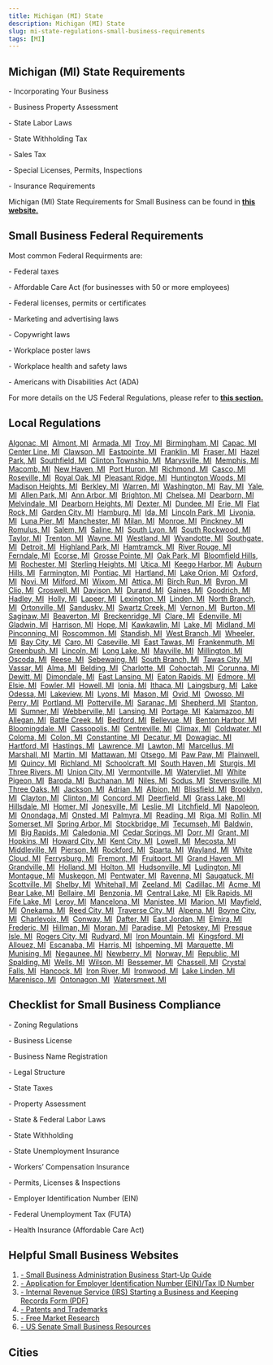 ```yaml
---
title: Michigan (MI) State
description: Michigan (MI) State
slug: mi-state-regulations-small-business-requirements
tags: [MI]
---
```



<PostMeta category="business-compliance" />

**Michigan (MI) State Requirements**
------------------------------------

\- Incorporating Your Business

\- Business Property Assessment

\- State Labor Laws

\- State Withholding Tax

\- Sales Tax

\- Special Licenses, Permits, Inspections

\- Insurance Requirements

Michigan (MI) State Requirements for Small Business can be found in **[this website.](https://www.michigan.gov/som/business)**

**Small Business Federal Requirements**
---------------------------------------

Most common Federal Requirments are:

\- Federal taxes

\- Affordable Care Act (for businesses with 50 or more employees)

\- Federal licenses, permits or certificates

\- Marketing and advertising laws

\- Copywright laws

\- Workplace poster laws

\- Workplace health and safety laws

\- Americans with Disabilities Act (ADA)

For more details on the US Federal Regulations, please refer to **[this section.](../federal-regulations/)**

Local Regulations
------------------------
[Algonac, MI](/algonac-mi-small-business-requirements)  [Almont, MI](/almont-mi-small-business-requirements)  [Armada, MI](/armada-mi-small-business-requirements)  [Troy, MI](/troy-mi-small-business-requirements)  [Birmingham, MI](/birmingham-mi-small-business-requirements)  [Capac, MI](/capac-mi-small-business-requirements)  [Center Line, MI](/centerline-mi-small-business-requirements)  [Clawson, MI](/clawson-mi-small-business-requirements)  [Eastpointe, MI](/eastpointe-mi-small-business-requirements)  [Franklin, MI](/franklin-mi-small-business-requirements)  [Fraser, MI](/fraser-mi-small-business-requirements)  [Hazel Park, MI](/hazelpark-mi-small-business-requirements)  [Southfield, MI](/southfield-mi-small-business-requirements)  [Clinton Township, MI](/clintontownship-mi-small-business-requirements)  [Marysville, MI](/marysville-mi-small-business-requirements)  [Memphis, MI](/memphis-mi-small-business-requirements)  [Macomb, MI](/macomb-mi-small-business-requirements)  [New Haven, MI](/newhaven-mi-small-business-requirements)  [Port Huron, MI](/porthuron-mi-small-business-requirements)  [Richmond, MI](/richmond-mi-small-business-requirements)  [Casco, MI](/casco-mi-small-business-requirements)  [Roseville, MI](/roseville-mi-small-business-requirements)  [Royal Oak, MI](/royaloak-mi-small-business-requirements)  [Pleasant Ridge, MI](/pleasantridge-mi-small-business-requirements)  [Huntington Woods, MI](/huntingtonwoods-mi-small-business-requirements)  [Madison Heights, MI](/madisonheights-mi-small-business-requirements)  [Berkley, MI](/berkley-mi-small-business-requirements)  [Warren, MI](/warren-mi-small-business-requirements)  [Washington, MI](/washington-mi-small-business-requirements)  [Ray, MI](/ray-mi-small-business-requirements)  [Yale, MI](/yale-mi-small-business-requirements)  [Allen Park, MI](/allenpark-mi-small-business-requirements)  [Ann Arbor, MI](/annarbor-mi-small-business-requirements)  [Brighton, MI](/brighton-mi-small-business-requirements)  [Chelsea, MI](/chelsea-mi-small-business-requirements)  [Dearborn, MI](/dearborn-mi-small-business-requirements)  [Melvindale, MI](/melvindale-mi-small-business-requirements)  [Dearborn Heights, MI](/dearbornheights-mi-small-business-requirements)  [Dexter, MI](/dexter-mi-small-business-requirements)  [Dundee, MI](/dundee-mi-small-business-requirements)  [Erie, MI](/erie-mi-small-business-requirements)  [Flat Rock, MI](/flatrock-mi-small-business-requirements)  [Garden City, MI](/gardencity-mi-small-business-requirements)  [Hamburg, MI](/hamburg-mi-small-business-requirements)  [Ida, MI](/ida-mi-small-business-requirements)  [Lincoln Park, MI](/lincolnpark-mi-small-business-requirements)  [Livonia, MI](/livonia-mi-small-business-requirements)  [Luna Pier, MI](/lunapier-mi-small-business-requirements)  [Manchester, MI](/manchester-mi-small-business-requirements)  [Milan, MI](/milan-mi-small-business-requirements)  [Monroe, MI](/monroe-mi-small-business-requirements)  [Pinckney, MI](/pinckney-mi-small-business-requirements)  [Romulus, MI](/romulus-mi-small-business-requirements)  [Salem, MI](/salem-mi-small-business-requirements)  [Saline, MI](/saline-mi-small-business-requirements)  [South Lyon, MI](/southlyon-mi-small-business-requirements)  [South Rockwood, MI](/southrockwood-mi-small-business-requirements)  [Taylor, MI](/taylor-mi-small-business-requirements)  [Trenton, MI](/trenton-mi-small-business-requirements)  [Wayne, MI](/wayne-mi-small-business-requirements)  [Westland, MI](/westland-mi-small-business-requirements)  [Wyandotte, MI](/wyandotte-mi-small-business-requirements)  [Southgate, MI](/southgate-mi-small-business-requirements)  [Detroit, MI](/detroit-mi-small-business-requirements)  [Highland Park, MI](/highlandpark-mi-small-business-requirements)  [Hamtramck, MI](/hamtramck-mi-small-business-requirements)  [River Rouge, MI](/riverrouge-mi-small-business-requirements)  [Ferndale, MI](/ferndale-mi-small-business-requirements)  [Ecorse, MI](/ecorse-mi-small-business-requirements)  [Grosse Pointe, MI](/grossepointe-mi-small-business-requirements)  [Oak Park, MI](/oakpark-mi-small-business-requirements)  [Bloomfield Hills, MI](/bloomfieldhills-mi-small-business-requirements)  [Rochester, MI](/rochester-mi-small-business-requirements)  [Sterling Heights, MI](/sterlingheights-mi-small-business-requirements)  [Utica, MI](/utica-mi-small-business-requirements)  [Keego Harbor, MI](/keegoharbor-mi-small-business-requirements)  [Auburn Hills, MI](/auburnhills-mi-small-business-requirements)  [Farmington, MI](/farmington-mi-small-business-requirements)  [Pontiac, MI](/pontiac-mi-small-business-requirements)  [Hartland, MI](/hartland-mi-small-business-requirements)  [Lake Orion, MI](/lakeorion-mi-small-business-requirements)  [Oxford, MI](/oxford-mi-small-business-requirements)  [Novi, MI](/novi-mi-small-business-requirements)  [Milford, MI](/milford-mi-small-business-requirements)  [Wixom, MI](/wixom-mi-small-business-requirements)  [Attica, MI](/attica-mi-small-business-requirements)  [Birch Run, MI](/birchrun-mi-small-business-requirements)  [Byron, MI](/byron-mi-small-business-requirements)  [Clio, MI](/clio-mi-small-business-requirements)  [Croswell, MI](/croswell-mi-small-business-requirements)  [Davison, MI](/davison-mi-small-business-requirements)  [Durand, MI](/durand-mi-small-business-requirements)  [Gaines, MI](/gaines-mi-small-business-requirements)  [Goodrich, MI](/goodrich-mi-small-business-requirements)  [Hadley, MI](/hadley-mi-small-business-requirements)  [Holly, MI](/holly-mi-small-business-requirements)  [Lapeer, MI](/lapeer-mi-small-business-requirements)  [Lexington, MI](/lexington-mi-small-business-requirements)  [Linden, MI](/linden-mi-small-business-requirements)  [North Branch, MI](/northbranch-mi-small-business-requirements)  [Ortonville, MI](/ortonville-mi-small-business-requirements)  [Sandusky, MI](/sandusky-mi-small-business-requirements)  [Swartz Creek, MI](/swartzcreek-mi-small-business-requirements)  [Vernon, MI](/vernon-mi-small-business-requirements)  [Burton, MI](/burton-mi-small-business-requirements)  [Saginaw, MI](/saginaw-mi-small-business-requirements)  [Beaverton, MI](/beaverton-mi-small-business-requirements)  [Breckenridge, MI](/breckenridge-mi-small-business-requirements)  [Clare, MI](/clare-mi-small-business-requirements)  [Edenville, MI](/edenville-mi-small-business-requirements)  [Gladwin, MI](/gladwin-mi-small-business-requirements)  [Harrison, MI](/harrison-mi-small-business-requirements)  [Hope, MI](/hope-mi-small-business-requirements)  [Kawkawlin, MI](/kawkawlin-mi-small-business-requirements)  [Lake, MI](/lake-mi-small-business-requirements)  [Midland, MI](/midland-mi-small-business-requirements)  [Pinconning, MI](/pinconning-mi-small-business-requirements)  [Roscommon, MI](/roscommon-mi-small-business-requirements)  [Standish, MI](/standish-mi-small-business-requirements)  [West Branch, MI](/westbranch-mi-small-business-requirements)  [Wheeler, MI](/wheeler-mi-small-business-requirements)  [Bay City, MI](/baycity-mi-small-business-requirements)  [Caro, MI](/caro-mi-small-business-requirements)  [Caseville, MI](/caseville-mi-small-business-requirements)  [East Tawas, MI](/easttawas-mi-small-business-requirements)  [Frankenmuth, MI](/frankenmuth-mi-small-business-requirements)  [Greenbush, MI](/greenbush-mi-small-business-requirements)  [Lincoln, MI](/lincoln-mi-small-business-requirements)  [Long Lake, MI](/longlake-mi-small-business-requirements)  [Mayville, MI](/mayville-mi-small-business-requirements)  [Millington, MI](/millington-mi-small-business-requirements)  [Oscoda, MI](/oscoda-mi-small-business-requirements)  [Reese, MI](/reese-mi-small-business-requirements)  [Sebewaing, MI](/sebewaing-mi-small-business-requirements)  [South Branch, MI](/southbranch-mi-small-business-requirements)  [Tawas City, MI](/tawascity-mi-small-business-requirements)  [Vassar, MI](/vassar-mi-small-business-requirements)  [Alma, MI](/alma-mi-small-business-requirements)  [Belding, MI](/belding-mi-small-business-requirements)  [Charlotte, MI](/charlotte-mi-small-business-requirements)  [Cohoctah, MI](/cohoctah-mi-small-business-requirements)  [Corunna, MI](/corunna-mi-small-business-requirements)  [Dewitt, MI](/dewitt-mi-small-business-requirements)  [Dimondale, MI](/dimondale-mi-small-business-requirements)  [East Lansing, MI](/eastlansing-mi-small-business-requirements)  [Eaton Rapids, MI](/eatonrapids-mi-small-business-requirements)  [Edmore, MI](/edmore-mi-small-business-requirements)  [Elsie, MI](/elsie-mi-small-business-requirements)  [Fowler, MI](/fowler-mi-small-business-requirements)  [Howell, MI](/howell-mi-small-business-requirements)  [Ionia, MI](/ionia-mi-small-business-requirements)  [Ithaca, MI](/ithaca-mi-small-business-requirements)  [Laingsburg, MI](/laingsburg-mi-small-business-requirements)  [Lake Odessa, MI](/lakeodessa-mi-small-business-requirements)  [Lakeview, MI](/lakeview-mi-small-business-requirements)  [Lyons, MI](/lyons-mi-small-business-requirements)  [Mason, MI](/mason-mi-small-business-requirements)  [Ovid, MI](/ovid-mi-small-business-requirements)  [Owosso, MI](/owosso-mi-small-business-requirements)  [Perry, MI](/perry-mi-small-business-requirements)  [Portland, MI](/portland-mi-small-business-requirements)  [Potterville, MI](/potterville-mi-small-business-requirements)  [Saranac, MI](/saranac-mi-small-business-requirements)  [Shepherd, MI](/shepherd-mi-small-business-requirements)  [Stanton, MI](/stanton-mi-small-business-requirements)  [Sumner, MI](/sumner-mi-small-business-requirements)  [Webberville, MI](/webberville-mi-small-business-requirements)  [Lansing, MI](/lansing-mi-small-business-requirements)  [Portage, MI](/portage-mi-small-business-requirements)  [Kalamazoo, MI](/kalamazoo-mi-small-business-requirements)  [Allegan, MI](/allegan-mi-small-business-requirements)  [Battle Creek, MI](/battlecreek-mi-small-business-requirements)  [Bedford, MI](/bedford-mi-small-business-requirements)  [Bellevue, MI](/bellevue-mi-small-business-requirements)  [Benton Harbor, MI](/bentonharbor-mi-small-business-requirements)  [Bloomingdale, MI](/bloomingdale-mi-small-business-requirements)  [Cassopolis, MI](/cassopolis-mi-small-business-requirements)  [Centreville, MI](/centreville-mi-small-business-requirements)  [Climax, MI](/climax-mi-small-business-requirements)  [Coldwater, MI](/coldwater-mi-small-business-requirements)  [Coloma, MI](/coloma-mi-small-business-requirements)  [Colon, MI](/colon-mi-small-business-requirements)  [Constantine, MI](/constantine-mi-small-business-requirements)  [Decatur, MI](/decatur-mi-small-business-requirements)  [Dowagiac, MI](/dowagiac-mi-small-business-requirements)  [Hartford, MI](/hartford-mi-small-business-requirements)  [Hastings, MI](/hastings-mi-small-business-requirements)  [Lawrence, MI](/lawrence-mi-small-business-requirements)  [Lawton, MI](/lawton-mi-small-business-requirements)  [Marcellus, MI](/marcellus-mi-small-business-requirements)  [Marshall, MI](/marshall-mi-small-business-requirements)  [Martin, MI](/martin-mi-small-business-requirements)  [Mattawan, MI](/mattawan-mi-small-business-requirements)  [Otsego, MI](/otsego-mi-small-business-requirements)  [Paw Paw, MI](/pawpaw-mi-small-business-requirements)  [Plainwell, MI](/plainwell-mi-small-business-requirements)  [Quincy, MI](/quincy-mi-small-business-requirements)  [Richland, MI](/richland-mi-small-business-requirements)  [Schoolcraft, MI](/schoolcraft-mi-small-business-requirements)  [South Haven, MI](/southhaven-mi-small-business-requirements)  [Sturgis, MI](/sturgis-mi-small-business-requirements)  [Three Rivers, MI](/threerivers-mi-small-business-requirements)  [Union City, MI](/unioncity-mi-small-business-requirements)  [Vermontville, MI](/vermontville-mi-small-business-requirements)  [Watervliet, MI](/watervliet-mi-small-business-requirements)  [White Pigeon, MI](/whitepigeon-mi-small-business-requirements)  [Baroda, MI](/baroda-mi-small-business-requirements)  [Buchanan, MI](/buchanan-mi-small-business-requirements)  [Niles, MI](/niles-mi-small-business-requirements)  [Sodus, MI](/sodus-mi-small-business-requirements)  [Stevensville, MI](/stevensville-mi-small-business-requirements)  [Three Oaks, MI](/threeoaks-mi-small-business-requirements)  [Jackson, MI](/jackson-mi-small-business-requirements)  [Adrian, MI](/adrian-mi-small-business-requirements)  [Albion, MI](/albion-mi-small-business-requirements)  [Blissfield, MI](/blissfield-mi-small-business-requirements)  [Brooklyn, MI](/brooklyn-mi-small-business-requirements)  [Clayton, MI](/clayton-mi-small-business-requirements)  [Clinton, MI](/clinton-mi-small-business-requirements)  [Concord, MI](/concord-mi-small-business-requirements)  [Deerfield, MI](/deerfield-mi-small-business-requirements)  [Grass Lake, MI](/grasslake-mi-small-business-requirements)  [Hillsdale, MI](/hillsdale-mi-small-business-requirements)  [Homer, MI](/homer-mi-small-business-requirements)  [Jonesville, MI](/jonesville-mi-small-business-requirements)  [Leslie, MI](/leslie-mi-small-business-requirements)  [Litchfield, MI](/litchfield-mi-small-business-requirements)  [Napoleon, MI](/napoleon-mi-small-business-requirements)  [Onondaga, MI](/onondaga-mi-small-business-requirements)  [Onsted, MI](/onsted-mi-small-business-requirements)  [Palmyra, MI](/palmyra-mi-small-business-requirements)  [Reading, MI](/reading-mi-small-business-requirements)  [Riga, MI](/riga-mi-small-business-requirements)  [Rollin, MI](/rollin-mi-small-business-requirements)  [Somerset, MI](/somerset-mi-small-business-requirements)  [Spring Arbor, MI](/springarbor-mi-small-business-requirements)  [Stockbridge, MI](/stockbridge-mi-small-business-requirements)  [Tecumseh, MI](/tecumseh-mi-small-business-requirements)  [Baldwin, MI](/baldwin-mi-small-business-requirements)  [Big Rapids, MI](/bigrapids-mi-small-business-requirements)  [Caledonia, MI](/caledonia-mi-small-business-requirements)  [Cedar Springs, MI](/cedarsprings-mi-small-business-requirements)  [Dorr, MI](/dorr-mi-small-business-requirements)  [Grant, MI](/grant-mi-small-business-requirements)  [Hopkins, MI](/hopkins-mi-small-business-requirements)  [Howard City, MI](/howardcity-mi-small-business-requirements)  [Kent City, MI](/kentcity-mi-small-business-requirements)  [Lowell, MI](/lowell-mi-small-business-requirements)  [Mecosta, MI](/mecosta-mi-small-business-requirements)  [Middleville, MI](/middleville-mi-small-business-requirements)  [Pierson, MI](/pierson-mi-small-business-requirements)  [Rockford, MI](/rockford-mi-small-business-requirements)  [Sparta, MI](/sparta-mi-small-business-requirements)  [Wayland, MI](/wayland-mi-small-business-requirements)  [White Cloud, MI](/whitecloud-mi-small-business-requirements)  [Ferrysburg, MI](/ferrysburg-mi-small-business-requirements)  [Fremont, MI](/fremont-mi-small-business-requirements)  [Fruitport, MI](/fruitport-mi-small-business-requirements)  [Grand Haven, MI](/grandhaven-mi-small-business-requirements)  [Grandville, MI](/grandville-mi-small-business-requirements)  [Holland, MI](/holland-mi-small-business-requirements)  [Holton, MI](/holton-mi-small-business-requirements)  [Hudsonville, MI](/hudsonville-mi-small-business-requirements)  [Ludington, MI](/ludington-mi-small-business-requirements)  [Montague, MI](/montague-mi-small-business-requirements)  [Muskegon, MI](/muskegon-mi-small-business-requirements)  [Pentwater, MI](/pentwater-mi-small-business-requirements)  [Ravenna, MI](/ravenna-mi-small-business-requirements)  [Saugatuck, MI](/saugatuck-mi-small-business-requirements)  [Scottville, MI](/scottville-mi-small-business-requirements)  [Shelby, MI](/shelby-mi-small-business-requirements)  [Whitehall, MI](/whitehall-mi-small-business-requirements)  [Zeeland, MI](/zeeland-mi-small-business-requirements)  [Cadillac, MI](/cadillac-mi-small-business-requirements)  [Acme, MI](/acme-mi-small-business-requirements)  [Bear Lake, MI](/bearlake-mi-small-business-requirements)  [Bellaire, MI](/bellaire-mi-small-business-requirements)  [Benzonia, MI](/benzonia-mi-small-business-requirements)  [Central Lake, MI](/centrallake-mi-small-business-requirements)  [Elk Rapids, MI](/elkrapids-mi-small-business-requirements)  [Fife Lake, MI](/fifelake-mi-small-business-requirements)  [Leroy, MI](/leroy-mi-small-business-requirements)  [Mancelona, MI](/mancelona-mi-small-business-requirements)  [Manistee, MI](/manistee-mi-small-business-requirements)  [Marion, MI](/marion-mi-small-business-requirements)  [Mayfield, MI](/mayfield-mi-small-business-requirements)  [Onekama, MI](/onekama-mi-small-business-requirements)  [Reed City, MI](/reedcity-mi-small-business-requirements)  [Traverse City, MI](/traversecity-mi-small-business-requirements)  [Alpena, MI](/alpena-mi-small-business-requirements)  [Boyne City, MI](/boynecity-mi-small-business-requirements)  [Charlevoix, MI](/charlevoix-mi-small-business-requirements)  [Conway, MI](/conway-mi-small-business-requirements)  [Dafter, MI](/dafter-mi-small-business-requirements)  [East Jordan, MI](/eastjordan-mi-small-business-requirements)  [Elmira, MI](/elmira-mi-small-business-requirements)  [Frederic, MI](/frederic-mi-small-business-requirements)  [Hillman, MI](/hillman-mi-small-business-requirements)  [Moran, MI](/moran-mi-small-business-requirements)  [Paradise, MI](/paradise-mi-small-business-requirements)  [Petoskey, MI](/petoskey-mi-small-business-requirements)  [Presque Isle, MI](/presqueisle-mi-small-business-requirements)  [Rogers City, MI](/rogerscity-mi-small-business-requirements)  [Rudyard, MI](/rudyard-mi-small-business-requirements)  [Iron Mountain, MI](/ironmountain-mi-small-business-requirements)  [Kingsford, MI](/kingsford-mi-small-business-requirements)  [Allouez, MI](/allouez-mi-small-business-requirements)  [Escanaba, MI](/escanaba-mi-small-business-requirements)  [Harris, MI](/harris-mi-small-business-requirements)  [Ishpeming, MI](/ishpeming-mi-small-business-requirements)  [Marquette, MI](/marquette-mi-small-business-requirements)  [Munising, MI](/munising-mi-small-business-requirements)  [Negaunee, MI](/negaunee-mi-small-business-requirements)  [Newberry, MI](/newberry-mi-small-business-requirements)  [Norway, MI](/norway-mi-small-business-requirements)  [Republic, MI](/republic-mi-small-business-requirements)  [Spalding, MI](/spalding-mi-small-business-requirements)  [Wells, MI](/wells-mi-small-business-requirements)  [Wilson, MI](/wilson-mi-small-business-requirements)  [Bessemer, MI](/bessemer-mi-small-business-requirements)  [Chassell, MI](/chassell-mi-small-business-requirements)  [Crystal Falls, MI](/crystalfalls-mi-small-business-requirements)  [Hancock, MI](/hancock-mi-small-business-requirements)  [Iron River, MI](/ironriver-mi-small-business-requirements)  [Ironwood, MI](/ironwood-mi-small-business-requirements)  [Lake Linden, MI](/lakelinden-mi-small-business-requirements)  [Marenisco, MI](/marenisco-mi-small-business-requirements)  [Ontonagon, MI](/ontonagon-mi-small-business-requirements)  [Watersmeet, MI](/watersmeet-mi-small-business-requirements)

Checklist for Small Business Compliance
---------------------------------------

\- Zoning Regulations

\- Business License

\- Business Name Registration

\- Legal Structure

\- State Taxes

\- Property Assessment

\- State & Federal Labor Laws

\- State Withholding

\- State Unemployment Insurance

\- Workers’ Compensation Insurance

\- Permits, Licenses & Inspections

\- Employer Identification Number (EIN)

\- Federal Unemployment Tax (FUTA)

\- Health Insurance (Affordable Care Act)

Helpful Small Business Websites
-------------------------------

1.  [\- Small Business Administration Business Start-Up Guide](https://www.sba.gov/business-guide)
2.  [\- Application for Employer Identification Number (EIN)/Tax ID Number](https://www.irs.gov/businesses/small-businesses-self-employed/apply-for-an-employer-identification-number-ein-online)
3.  [\- Internal Revenue Service (IRS) Starting a Business and Keeping Records Form (PDF)](https://www.irs.gov/pub/irs-pdf/p583.pdf)
4.  [\- Patents and Trademarks](https://www.uspto.gov/)
5.  [\- Free Market Research](https://www.sba.gov/blogs/)
6.  [\- US Senate Small Business Resources](https://www.sbc.senate.gov/public/index.cfm/resources)

Cities
-----------------------------------------

